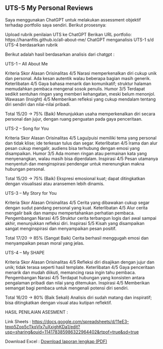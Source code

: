 ## UTS-5 My Personal Reviews

Saya menggunakan ChatGPT untuk melakukan assessment objektif terhadap portfolio saya sendiri. Berikut prosesnya:

Upload rubrik penilaian UTS ke ChatGPT
Berikan URL portfolio: https://hananfits.github.io/all-about-me/
ChatGPT menganalisis UTS-1 s/d UTS-4 berdasarkan rubrik

Berikut adalah hasil berdasarkan analisis dari chatgpt :


UTS-1 – All About Me

Kriteria	Skor	Alasan
Orisinalitas	4/5	Narasi memperkenalkan diri cukup unik dan personal. Ada kesan autentik walau beberapa bagian masih generik.
Keterlibatan	4/5	Gaya bahasa menarik dan komunikatif; struktur halaman memudahkan pembaca mengenal sosok penulis.
Humor	3/5	Terdapat sedikit sentuhan ringan yang memberi kehangatan, meski belum menonjol.
Wawasan (Insight)	4/5	Memberikan refleksi yang cukup mendalam tentang diri sendiri dan nilai-nilai pribadi.

Total	15/20 → 75% (Baik)	Menunjukkan usaha memperkenalkan diri secara personal dan jujur, dengan ruang penguatan pada gaya penceritaan.


UTS-2 – Song for You

Kriteria	Skor	Alasan
Orisinalitas	4/5	Lagu/puisi memiliki tema yang personal dan tidak klise; ide terkesan tulus dan segar.
Keterlibatan	4/5	Irama dan alur pesan cukup mengalir, audiens bisa terhubung dengan emosi yang disampaikan.
Humor	3/5	Ada momen ringan atau permainan kata yang menyenangkan, walau masih bisa diperdalam.
Inspirasi	4/5	Pesan utamanya menyentuh dan menginspirasi pendengar untuk merenungkan makna hubungan personal.

Total	15/20 → 75% (Baik)	Ekspresi emosional kuat; dapat ditingkatkan dengan visualisasi atau aransemen lebih dinamis.


UTS-3 – My Story for You

Kriteria	Skor	Alasan
Orisinalitas	4/5	Cerita yang dibawakan cukup segar dengan sudut pandang personal yang kuat.
Keterlibatan	4/5	Alur cerita mengalir baik dan mampu mempertahankan perhatian pembaca.
Pengembangan Narasi	4/5	Struktur cerita terbangun logis dari awal sampai akhir, menunjukkan refleksi diri.
Inspirasi	5/5	Kisah yang disampaikan sangat menginspirasi dan menyampaikan pesan positif.

Total	17/20 → 85% (Sangat Baik)	Cerita berhasil menggugah emosi dan menyampaikan pesan moral yang jelas.


UTS-4 – My SHAPE

Kriteria	Skor	Alasan
Orisinalitas	4/5	Refleksi diri disajikan dengan jujur dan unik; tidak terasa seperti hasil template.
Keterlibatan	4/5	Gaya penceritaan menarik dan mudah diikuti, memancing rasa ingin tahu pembaca.
Pengembangan Narasi	4/5	Terdapat hubungan yang konsisten antara pengalaman pribadi dan nilai yang ditemukan.
Inspirasi	4/5	Memberikan semangat bagi pembaca untuk mengenali potensi diri sendiri.

Total	16/20 → 80% (Baik Sekali)	Analisis diri sudah matang dan inspiratif; bisa ditingkatkan dengan visual atau kutipan reflektif.


HASIL PENILAIAN ASESMENT : 

Link Sheets :
<https://docs.google.com/spreadsheets/d/11eE3-texp5Zop5cTkqVlx7uXxighKDa1/edit?usp=sharing&ouid=114178385986322964402&rtpof=true&sd=true>

Download Excel : 
[Download laporan lengkap (PDF)](UTS-5_Skor.xlsx)

